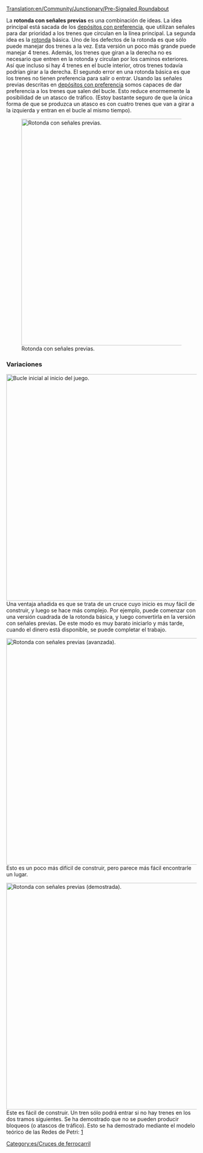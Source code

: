 [[Translation:en/Community/Junctionary/Pre-Signaled Roundabout]]

{{es/Menú de Cruces}}
La '''rotonda con señales previas''' es una combinación de ideas. La idea principal está sacada de los [[es/Manual/Construir depósitos de trenes#Configuraciones avanzadas|depósitos con preferencia]], que utilizan señales para dar prioridad a los trenes que circulan en la línea principal.
La segunda idea es la [[es/rotonda|rotonda]] básica. Uno de los defectos de la rotonda es que sólo puede manejar dos trenes a la vez. Esta versión un poco más grande puede manejar 4 trenes.
Además, los trenes que giran a la derecha no es necesario que entren en la rotonda y circulan por los caminos exteriores. Así que incluso si hay 4 trenes en el bucle interior, otros trenes todavía podrían girar a la derecha.
El segundo error en una rotonda básica es que los trenes no tienen preferencia para salir o entrar. Usando las señales previas descritas en [[es/Manual/Construir depósitos de trenes#Configuraciones avanzadas|depósitos con preferencia]] somos capaces de dar preferencia a los trenes que salen del bucle. Esto reduce enormemente la posibilidad de un atasco de tráfico. (Estoy bastante seguro de que la única forma de que se produzca un atasco es con cuatro trenes que van a girar a la izquierda y entran en el bucle al mismo tiempo).

[[File:en/PresignaledRoundAbout.png|none|thumb|600px|Rotonda con señales previas.]]

{{es/Criterios sobre cruces|Por pasos|2|0|0|2|0|0|0|0|1|1|2||Los trenes averiados afectan a todo el cruce.|
*Los atascos de tráfico son poco probables pero posibles (con trenes grandes).
*Fácil de empezar, más complejo después.
*La complicada señalización puede ser difícil de hacer.
*Área: 15 x 15
}}

===Variaciones===
[[File:en/StartingPresignaledRoundAbout.png|none|thumb|600px|Bucle inicial al inicio del juego.]]
Una ventaja añadida es que se trata de un cruce cuyo inicio es muy fácil de construir, y luego se hace más complejo. Por ejemplo, puede comenzar con una versión cuadrada de la rotonda básica, y luego convertirla en la versión con señales previas. De este modo es muy barato iniciarlo y más tarde, cuando el dinero está disponible, se puede completar el trabajo.

[[File:en/PresignaledRoundAboutVariant.png|none|thumb|600px|Rotonda con señales previas (avanzada).]]
Esto es un poco más difícil de construir, pero parece más fácil encontrarle un lugar.

[[File:en/No-colide-roundabout-4w.png|none|thumb|600px|Rotonda con señales previas (demostrada).]]
Este es fácil de construir. Un tren sólo podrá entrar si no hay trenes en los dos tramos siguientes. Se ha demostrado que no se pueden producir bloqueos (o atascos de tráfico). Esto se ha demostrado mediante el modelo teórico de las Redes de Petri: [http://en.wikipedia.org/wiki/Image:Trains.png]

[[Category:es/Cruces de ferrocarril]]